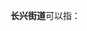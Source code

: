 '''长兴街道'''可以指：
{{PRC admin/disambig|44/01/06/017/000|64/02/02/010/000}}
{{disambig|cat=四字乡级行政区划消歧义}}